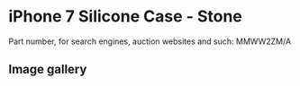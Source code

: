 # iPhone 7 Silicone Case - Stone

Part number, for search engines, auction websites and such: MMWW2ZM/A

## Image gallery

<div style={{ width: "768px" }}>
  <GalleryComponent
    images={[
      {
        original: "/everysource/MMWW2",
        thumbnail: "/everypreview/MMWW2",
      },
      {
        original: "/everysource/MMWW2_AV1_GOLD",
        thumbnail: "/everypreview/MMWW2_AV1_GOLD",
      },
      {
        original: "/everysource/MMWW2_AV1_JET_BLACK",
        thumbnail: "/everypreview/MMWW2_AV1_JET_BLACK",
      },
      {
        original: "/everysource/MMWW2_AV1_RED",
        thumbnail: "/everypreview/MMWW2_AV1_RED",
      },
      {
        original: "/everysource/MMWW2_AV1_SILVER",
        thumbnail: "/everypreview/MMWW2_AV1_SILVER",
      },
      {
        original: "/everysource/MMWW2_AV2",
        thumbnail: "/everypreview/MMWW2_AV2",
      }
    ]}
  />
</div>
